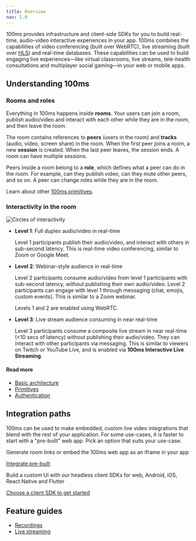```yaml
---
title: Overview
nav: 1.0
---
```


100ms provides infrastructure and client-side SDKs for you to build real-time, audio-video interactive experiences in your app. 100ms combines the capabilities of video conferencing (built over WebRTC), live streaming (built over [HLS](https://en.wikipedia.org/wiki/HTTP_Live_Streaming)) and real-time databases. These capabilities can be used to build engaging live experiences—like virtual classrooms, live streams, tele-health consultations and multiplayer social gaming—in your web or mobile apps.

## Understanding 100ms

### Rooms and roles

Everything in 100ms happens inside **rooms**. Your users can join a room, publish audio/video and interact with each other while they are in the room, and then leave the room.

The room contains references to **peers** (users in the room) and **tracks** (audio, video, screen share) in the room. When the first peer joins a room, a new **session** is created. When the last peer leaves, the session ends. A room can have multiple sessions.

Peers inside a room belong to a **role**, which defines what a peer can do in the room. For example, can they publish video, can they mute other peers, and so on. A peer can change roles while they are in the room.

Learn about other [100ms primitives](./core-concepts/basics).

### Interactivity in the room

![Circles of interactivity](/docs/v2/concepts/circles-of-interactivity.png)

-   **Level 1**: Full duplex audio/video in real-time

    Level 1 participants publish their audio/video, and interact with others in sub-second latency. This is real-time video conferencing, similar to Zoom or Google Meet.

-   **Level 2**: Webinar-style audience in real-time

    Level 2 participants consume audio/video from level 1 participants with sub-second latency, without publishing their own audio/video. Level 2 participants can engage with level 1 through messaging (chat, emojis, custom events). This is similar to a Zoom webinar.

    Levels 1 and 2 are enabled using WebRTC.

-   **Level 3**: Live stream audience consuming in near real-time

    Level 3 participants consume a composite live stream in near real-time (\<10 secs of latency) without publishing their audio/video. They can interact with other participants via messaging. This is similar to viewers on Twitch or YouTube Live, and is enabled via **100ms Interactive Live Streaming**.


#### Read more

* [Basic architecture](./core-concepts/basics.mdx)
* [Primitives](./core-concepts/basics.mdx)
* [Authentication](./authentication/security-and-tokens.mdx)

## Integration paths

100ms can be used to make embedded, custom live video integrations that blend with the rest of your application. For some use-cases, it is faster to start with a "pre-built" web app. Pick an option that suits your use-case.

<FlexContainer>

<Callout icon="link" title="Pre-built">
Generate room links or embed the 100ms web app as an iframe in your app

[Integrate pre-built](./prebuilt-or-custom-UI/prebuilt)
</Callout>

<Callout icon="shield" title="Custom UI">
Build a custom UI with our headless client SDKs for web, Android, iOS, React Native and Flutter

[Choose a client SDK to get started](../../../)
</Callout>

</FlexContainer>

## Feature guides

* [Recordings](./discover-features/recordings)
* [Live streaming](./discover-features/live-streaming)
